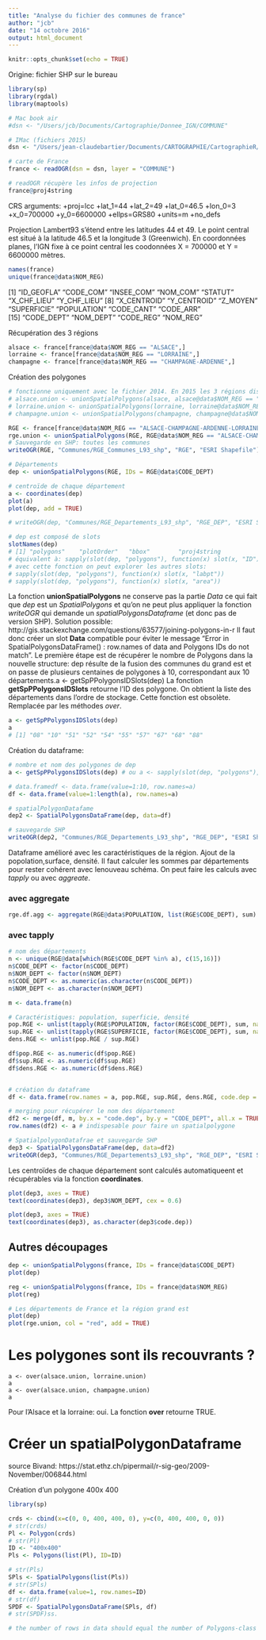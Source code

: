 ```yaml
---
title: "Analyse du fichier des communes de france"
author: "jcb"
date: "14 octobre 2016"
output: html_document
---
```


```r
knitr::opts_chunk$set(echo = TRUE)
```

Origine: fichier SHP sur le bureau
```r
library(sp)
library(rgdal)
library(maptools)

# Mac book air
#dsn <- "/Users/jcb/Documents/Cartographie/Donnee_IGN/COMMUNE"

# IMac (fichiers 2015)
dsn <- "/Users/jean-claudebartier/Documents/CARTOGRAPHIE/CartographieR/IGN_GEOFLA_2015/Fichier_SHP/COMMUNE"

# carte de France
france <- readOGR(dsn = dsn, layer = "COMMUNE")

# readOGR récupère les infos de projection
france@proj4string
```
CRS arguments:
 +proj=lcc +lat_1=44 +lat_2=49 +lat_0=46.5 +lon_0=3 +x_0=700000 +y_0=6600000 +ellps=GRS80
+units=m +no_defs 

Projection Lambert93 s'étend entre les latitudes 44 et 49. Le point central est situé à la latitude 46.5 et la longitude 3 (Greenwich). En coordonnées planes, l'IGN fixe à ce point central les coodonnées X = 700000 et Y = 6600000 mètres.

```r
names(france)
unique(france@data$NOM_REG)

```
[1] "ID_GEOFLA"  "CODE_COM"   "INSEE_COM"  "NOM_COM"    "STATUT"     "X_CHF_LIEU" "Y_CHF_LIEU"
 [8] "X_CENTROID" "Y_CENTROID" "Z_MOYEN"    "SUPERFICIE" "POPULATION" "CODE_CANT"  "CODE_ARR"  
[15] "CODE_DEPT"  "NOM_DEPT"   "CODE_REG"   "NOM_REG" 

Récupération des 3 régions
```r
alsace <- france[france@data$NOM_REG == "ALSACE",]
lorraine <- france[france@data$NOM_REG == "LORRAINE",]
champagne <- france[france@data$NOM_REG == "CHAMPAGNE-ARDENNE",]
```
Création des polygones
```r
# fonctionne uniquement avec le fichier 2014. En 2015 les 3 régions disparaissent...
# alsace.union <- unionSpatialPolygons(alsace, alsace@data$NOM_REG == "ALSACE")
# lorraine.union <- unionSpatialPolygons(lorraine, lorraine@data$NOM_REG == "LORRAINE")
# champagne.union <- unionSpatialPolygons(champagne, champagne@data$NOM_REG == "CHAMPAGNE-ARDENNE")

RGE <- france[france@data$NOM_REG == "ALSACE-CHAMPAGNE-ARDENNE-LORRAINE", ]
rge.union <- unionSpatialPolygons(RGE, RGE@data$NOM_REG == "ALSACE-CHAMPAGNE-ARDENNE-LORRAINE")
# Sauvegarde en SHP: toutes les communes
writeOGR(RGE, "Communes/RGE_Communes_L93_shp", "RGE", "ESRI Shapefile")

# Départements
dep <- unionSpatialPolygons(RGE, IDs = RGE@data$CODE_DEPT) 

# centroïde de chaque département
a <- coordinates(dep)
plot(a)
plot(dep, add = TRUE)

# writeOGR(dep, "Communes/RGE_Departements_L93_shp", "RGE_DEP", "ESRI Shapefile")

# dep est composé de slots
slotNames(dep)
# [1] "polygons"    "plotOrder"   "bbox"        "proj4string
# équivalent à: sapply(slot(dep, "polygons"), function(x) slot(x, "ID"))
# avec cette fonction on peut explorer les autres slots:
# sapply(slot(dep, "polygons"), function(x) slot(x, "labpt"))
# sapply(slot(dep, "polygons"), function(x) slot(x, "area"))

```


La fonction __unionSpatialPolygons__ ne conserve pas la partie _Data_ ce qui fait que _dep_ est un _SpatialPolygons_ et qu'on ne peut plus appliquer la fonction _writeOGR_ qui demande un _spatialPolygonsDataframe_ (et donc pas de version SHP). Solution possible: http://gis.stackexchange.com/questions/63577/joining-polygons-in-r
Il faut donc créer un slot __Data__ compatible pour éviter le message "Error in SpatialPolygonsDataFrame() : row.names of data and Polygons IDs do not match".
Le première étape est de récupérer le nombre de Polygons dans la nouvelle structure: dep résulte de la fusion des communes du grand est et on passe de plusieurs centaines de polygones à 10, correspondant aux 10 départements.a <- getSpPPolygonsIDSlots(dep)
La fonction __getSpPPolygonsIDSlots__ retourne l'ID des polygone. On obtient la liste des départements dans l'ordre de stockage. Cette fonction est obsolète. Remplacée par les méthodes _over_.

```r
a <- getSpPPolygonsIDSlots(dep)
a
# [1] "08" "10" "51" "52" "54" "55" "57" "67" "68" "88"
```

Création du dataframe:
```r
# nombre et nom des polygones de dep
a <- getSpPPolygonsIDSlots(dep) # ou a <- sapply(slot(dep, "polygons"), function(x) slot(x, "ID"))

# data.framedf <- data.frame(value=1:10, row.names=a)
df <- data.frame(value=1:length(a), row.names=a)

# spatialPolygonDatafame
dep2 <- SpatialPolygonsDataFrame(dep, data=df)

# sauvegarde SHP
writeOGR(dep2, "Communes/RGE_Departements_L93_shp", "RGE_DEP", "ESRI Shapefile")
```

Dataframe amélioré avec les caractéristiques de la région. Ajout de la popolation,surface, densité. Il faut calculer les sommes par départements pour rester cohérent avec lenouveau schéma.
On peut faire les calculs avec _tapply_ ou avec _aggreate_.

### avec aggregate
```r
rge.df.agg <- aggregate(RGE@data$POPULATION, list(RGE$CODE_DEPT), sum)

```

### avec tapply
```r
# nom des départements
n <- unique(RGE@data[which(RGE$CODE_DEPT %in% a), c(15,16)])
n$CODE_DEPT <- factor(n$CODE_DEPT)
n$NOM_DEPT <- factor(n$NOM_DEPT)
n$CODE_DEPT <- as.numeric(as.character(n$CODE_DEPT))
n$NOM_DEPT <- as.character(n$NOM_DEPT)

m <- data.frame(n)

# Caractéristiques: population, superficie, densité
pop.RGE <- unlist(tapply(RGE$POPULATION, factor(RGE$CODE_DEPT), sum, na.rm = TRUE))
sup.RGE <- unlist(tapply(RGE$SUPERFICIE, factor(RGE$CODE_DEPT), sum, na.rm = TRUE))
dens.RGE <- unlist(pop.RGE / sup.RGE)

df$pop.RGE <- as.numeric(df$pop.RGE)
df$sup.RGE <- as.numeric(df$sup.RGE)
df$dens.RGE <- as.numeric(df$dens.RGE)


# création du dataframe
df <- data.frame(row.names = a, pop.RGE, sup.RGE, dens.RGE, code.dep = as.integer(a))

# merging pour récupérer le nom des département
df2 <- merge(df, m, by.x = "code.dep", by.y = "CODE_DEPT", all.x = TRUE)
row.names(df2) <- a # indispesable pour faire un spatialpolygone

# SpatialpolygonDatafrae et sauvegarde SHP
dep3 <- SpatialPolygonsDataFrame(dep, data=df2)
writeOGR(dep3, "Communes/RGE_Departements3_L93_shp", "RGE_DEP", "ESRI Shapefile")
```

Les centroïdes de chaque département sont calculés automatiqueent et récupérables via la fonction __coordinates__.
```r
plot(dep3, axes = TRUE)
text(coordinates(dep3), dep3$NOM_DEPT, cex = 0.6)

plot(dep3, axes = TRUE)
text(coordinates(dep3), as.character(dep3$code.dep))

```

Autres découpages
-----------------
```r
dep <- unionSpatialPolygons(france, IDs = france@data$CODE_DEPT)
plot(dep)

reg <- unionSpatialPolygons(france, IDs = france@data$NOM_REG)
plot(reg)

# Les départements de France et la région grand est
plot(dep)
plot(rge.union, col = "red", add = TRUE)

```


Les polygones sont ils recouvrants ?
=====================================

```{}
a <- over(alsace.union, lorraine.union)
a
a <- over(alsace.union, champagne.union)
a
```
Pour l'Alsace et la lorraine: oui. La fonction __over__ retourne TRUE.

Créer un spatialPolygonDataframe
================================

source Bivand: https://stat.ethz.ch/pipermail/r-sig-geo/2009-November/006844.html

Création d'un polygone 400x 400
```r
library(sp)

crds <- cbind(x=c(0, 0, 400, 400, 0), y=c(0, 400, 400, 0, 0))
# str(crds)
Pl <- Polygon(crds)
# str(Pl)
ID <- "400x400"
Pls <- Polygons(list(Pl), ID=ID)

# str(Pls)
SPls <- SpatialPolygons(list(Pls))
# str(SPls)
df <- data.frame(value=1, row.names=ID)
# str(df)
SPDF <- SpatialPolygonsDataFrame(SPls, df)
# str(SPDF)ss.

# the number of rows in data should equal the number of Polygons-class objects
```


